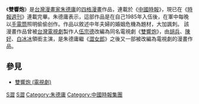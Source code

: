 {{copyedit|time=2009-08-30T00:11:00+00:00}}
{{otheruses|subject=台灣漫畫作品|other=改編的同名電視劇|雙響炮 (電視劇)}}

《'''雙響炮'''》是[[台灣|台灣]][[漫畫家|漫畫家]][[朱德庸|朱德庸]]的[[四格漫畫|四格漫畫]]作品，連載於《[[中國時報|中國時報]]》，現已在《[[時報週刊|時報週刊]]》連載完畢。朱德庸表示，這部作品是在自己1985年入伍後，在軍中每晚以[[手電筒|手電筒]]照明偷偷创作。作品以敘述中年夫婦的婚姻危機為題材，大加諷刺。
該漫畫作品曾被[[台灣電視劇|台灣電視劇]]製作人[[伍宗德|伍宗德]]改編為同名電視劇《[[雙響炮_(電視劇)|雙響炮]]》，由[[胡兵|胡兵]]、[[陳好|陳好]]、[[白冰冰|白冰冰]]領銜主演，是朱德庸繼《[[澀女郎|澀女郎]]》之後又一部被改編為電視劇的漫畫作品。

== 參見 ==
* [[雙響炮_(電視劇)|雙響炮 (電視劇)]]

[[Category:臺灣漫畫作品|S澀]]
[[Category:四格漫畫|S澀]]
[[Category:朱德庸|Category:朱德庸]]
[[Category:中國時報集團|Category:中國時報集團]]